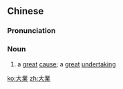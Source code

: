{{also|大业}}
==Chinese==
{{zh-forms|s=大业}}

===Pronunciation===
{{zh-pron
|m=dàyè
|c=daai6 jip6
|mn=tāi-gia̍p
|cat=n
}}

===Noun===
{{zh-noun}}

# a [[great]] [[cause]]; a [[great]] [[undertaking]]

[[ko:大業]]
[[zh:大業]]